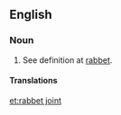 ==English==

===Noun===
{{en-noun|head=[[rabbet]] [[joint]]}}

# {{lb|en|rare|woodworking}} See definition at [[rabbet]].

====Translations====
{{trans-see|rabbet}}

[[et:rabbet joint]]